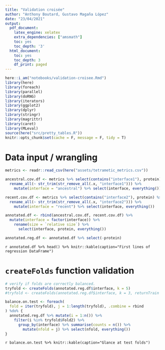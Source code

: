 ```yaml
---
title: "Validation croisée"
author: "Anthony Boutard, Gustavo Magaña López"
date: "23/04/2021"
output: 
  pdf_document:
    latex_engine: xelatex
    extra_dependencies: ["amsmath"]
    toc: yes
    toc_depth: '3'
  html_document:
    toc: yes
    toc_depth: 3
    df_print: paged
---
```

  
```r
here::i_am("notebooks/validation-croisee.Rmd")
library(here)
library(foreach)
library(parallel)
library(doRNG)
library(iterators)
library(ggplot2)
library(dplyr)
library(stringr)
library(magrittr)
library(caret)
library(MLeval)
source(here("src/pretty_tables.R"))
knitr::opts_chunk$set(cache = F, message = F, tidy = T)
```

# Data input / wrangling

```r
metrics <- readr::read_csv(here("assets/tetrametic_metrics.csv"))

ancestral.cov.df <- metrics %>% select(contains("interface1"), protein) %>% 
  rename_all(~ str_trim(str_remove_all(.x, "interface1"))) %>% 
    mutate(interface = "ancestral") %>% select(interface, everything())

recent.cov.df <- metrics %>% select(contains("interface2"), protein) %>% 
  rename_all(~ str_trim(str_remove_all(.x, "interface2"))) %>% 
    mutate(interface = "recent") %>% select(interface, everything())

annotated.df <- rbind(ancestral.cov.df, recent.cov.df) %>% 
  mutate(interface = factor(interface)) %>% 
    rename(size = `relative size`) %>% 
      select(interface, protein, everything())

annotated.reg.df <- annotated.df %>% select(-protein)
```

`r annotated.df %>% head() %>% knitr::kable(caption="First lines of regression DataFrame")`


\newpage

# `createFolds` function validation

```r
# verify if folds are correctly balanced.
tryfold <- createFolds(annotated.reg.df$interface, k = 5)
#tryfold <- createFolds(annotated.reg.df$interface, k = 3, returnTrain = T)

balance.on.test <- foreach(
  fold = iter(tryfold), j = 1:length(tryfold), .combine = rbind
) %do% {
  annotated.reg.df %>% mutate(i = 1:n()) %>% 
    filter(i %in% tryfold$Fold2) %>% 
      group_by(interface) %>% summarise(counts = n()) %>% 
        mutate(nfold = j) %>% select(nfold, everything())
}

```

`r balance.on.test %>% knitr::kable(caption="Glance at test folds")`



